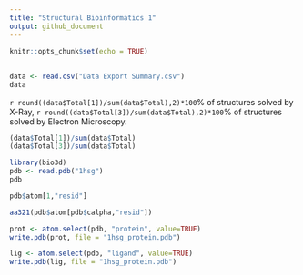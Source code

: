 ```yaml
---
title: "Structural Bioinformatics 1"
output: github_document
---
```


```r
knitr::opts_chunk$set(echo = TRUE)
```

## 
```r
data <- read.csv("Data Export Summary.csv")
data
```

`r round((data$Total[1])/sum(data$Total),2)*100`% of structures solved by X-Ray,
`r round((data$Total[3])/sum(data$Total),2)*100`% of structures solved by Electron Microscopy.
```r
(data$Total[1])/sum(data$Total)
(data$Total[3])/sum(data$Total)
```
```r
library(bio3d)
pdb <- read.pdb("1hsg")
pdb
```

```r
pdb$atom[1,"resid"]
```

```r
aa321(pdb$atom[pdb$calpha,"resid"])
```

```r
prot <- atom.select(pdb, "protein", value=TRUE)
write.pdb(prot, file = "1hsg_protein.pdb")
```

```r
lig <- atom.select(pdb, "ligand", value=TRUE)
write.pdb(lig, file = "1hsg_protein.pdb")
```





